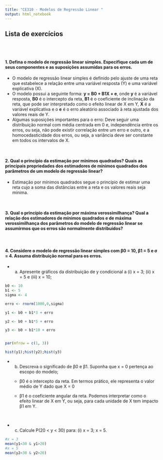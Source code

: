 ```yaml
---
title: "CE310 - Modelos de Regressão Linear "
output: html_notebook
---
```


## Lista de exercícios 

<br>
<br>
 
 
 

#### 1. Defina o modelo de regressão linear simples. Especifique cada um de seus componentes e as suposições assumidas para os erros.

 - O modelo de regressão linear simples é definido pelo ajuste de uma reta que estabelece a relação entre uma variável resposta (Y) e uma variável explicativa (X). 
 - O modelo possui a seguinte forma: __y = B0 + B1X + e__, onde __y__ é a variável resposta, __B0__ é o intercepto da reta, __B1__ é o coeficiente de inclinação da reta, que pode ser interpretado como o efeito linear de X em Y, __X__ é a variável explicativa e o __e__ é o erro aleatório associado à reta ajustada dos valores reais de Y. 
- Algumas suposições importantes para o erro: Deve seguir uma distribuição normal com média centrada em 0 e, independência entre os erros, ou seja, não pode existir correlação entre um erro e outro, e a homocedasticidade dos erros, ou seja, a variância deve ser constante em todos os intervalos de X.

<br>


#### 2. Qual o princípio da estimação por mínimos quadrados? Quais as principais propriedades dos estimadores de mínimos quadrados dos parâmetros de um modelo de regressão linear?

 - Estimação por mínimos quadrados segue o princípio de estimar uma reta cujo a soma das distâncias entre a reta e os valores reais seja mínima.

<br>

#### 3. Qual o princípio da estimação por máxima verossimilhança? Qual a relação dos estimadores de mínimos quadrados e de máxima verossimilhança dos parâmetros do modelo de regressão linear se assumirmos que os erros são normalmente distribuídos?



<br>

#### 4. Considere o modelo de regressão linear simples com β0 = 10, β1 = 5 e σ = 4. Assuma distribuição normal para os erros.


 - a) Apresente gráficos da distribuição de y condicional a (i) x = 3; (ii) x = 5 e (iii) x = 10;
 
```r
b0 <- 10
b1 <- 5
sigma <- 4

erro <- rnorm(1000,0,sigma)

y1 <- b0 + b1*3 + erro

y2 <- b0 + b1*5 + erro

y3 <- b0 + b1*10 + erro


par(mfrow = c(1, 3))

hist(y1);hist(y2);hist(y3)

```
 - b) Descreva o significado de β0 e β1. Suponha que x = 0 pertença ao escopo do modelo;
    
    - β0 é o intercepto da reta. Em termos prático, ele representa o valor médio de Y dado que X = 0 
    
    - β1 é o coeficiente angular da reta. Podemos interpretar como o efeito linear de X em Y, ou seja, para cada unidade de X tem impacto β1 em Y.
    
<br>
    
- c) Calcule P(20 < y < 30) para: (i) x = 3; x = 5.
```r
#x = 3
mean(y1<30 & y1>20)
#x = 5
mean(y2<30 & y2>20)
```



